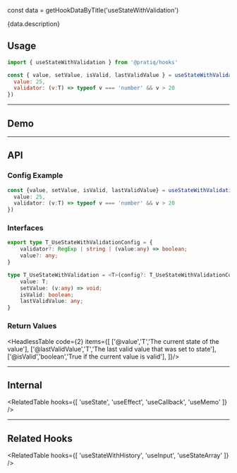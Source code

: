 const data = getHookDataByTitle('useStateWithValidation')

<Card><MainText>{data.description}</MainText></Card>



## Usage    
 

```js 
import { useStateWithValidation } from '@pratiq/hooks'

const { value, setValue, isValid, lastValidValue } = useStateWithValidation({
  value: 25,
  validator: (v:T) => typeof v === 'number' && v > 20
})
```


<!-- ======================================================================= -->
<hr />

## Demo

<DemoComponent />



<!-- ======================================================================= -->
<hr />

## API


### Config Example

```ts
const {value, setValue, isValid, lastValidValue} = useStateWithValidation<number>({
  value: 25,
  validator: (v:T) => typeof v === 'number' && v > 20
})
```


### Interfaces

```ts
export type T_UseStateWithValidationConfig = {
    validator?: RegExp | string | (value:any) => boolean;
    value?: any;
}

type T_UseStateWithValidation = <T>(config?: T_UseStateWithValidationConfig) => {
    value: T;
    setValue: (v:any) => void;
    isValid: boolean;
    lastValidValue: any;
}
```


### Return Values

<HeadlessTable code={2} items={[
    ['@value','T','The current state of the value'],
    ['@lastValidValue','T','The last valid value that was set to state'],
    ['@isValid','boolean','True if the current value is valid'],
]}/>


<!-- ======================================================================= -->
<hr />

## Internal

<RelatedTable hooks={[
  'useState',
  'useEffect',
  'useCallback',
  'useMemo'
]} />


<!-- ======================================================================= -->
<hr />

## Related Hooks

<RelatedTable hooks={[
  'useStateWithHistory',
  'useInput',
  'useStateArray'
]} />
